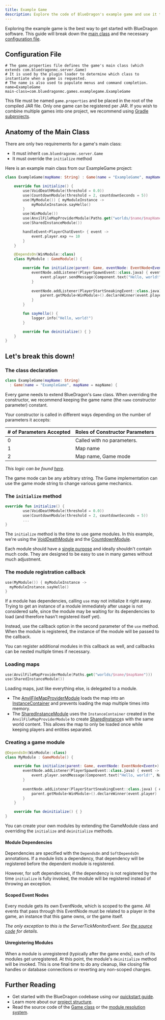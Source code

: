 ```yaml
---
title: Example Game
description: Explore the code of BlueDragon's example game and use it to build your own.
---
```



<LinkCard
  title="Example Game GitHub Repository"
  description="Click here to explore the code of our sample game."
  href="https://github.com/BlueDragonMC/ExampleGame"
/>

Exploring the example game is the best way to get started with BlueDragon software.
This guide will break down the [main class](https://github.com/BlueDragonMC/ExampleGame/blob/main/src/main/kotlin/com/bluedragonmc/games/examplegame/ExampleGame.kt)
and the necessary [configuration file](https://github.com/BlueDragonMC/ExampleGame/blob/main/src/main/resources/game.properties).

## Configuration File

```properties
# The game.properties file defines the game's main class (which extends com.bluedragonmc.server.Game)
# It is used by the plugin loader to determine which class to instantiate when a game is requested.
# The name is also used to populate menus and command completion.
name=ExampleGame
main-class=com.bluedragonmc.games.examplegame.ExampleGame
```

This file must be named `game.properties` and be placed in the root of the compiled JAR file.
Only one game can be registered per JAR. If you wish to combine multiple games into one project, we recommend using [Gradle subprojects](https://docs.gradle.org/current/userguide/multi_project_builds.html).

## Anatomy of the Main Class

There are only two requirements for a game's main class:

- It must inherit `com.bluedragonmc.server.Game`
- It must override the `initialize` method

Here is an example main class from our ExampleGame project:

```kotlin
class ExampleGame(mapName: String) : Game(name = "ExampleGame", mapName = mapName) {

    override fun initialize() {
        use(VoidDeathModule(threshold = 0.0))
        use(CountdownModule(threshold = 2, countdownSeconds = 5))
        use(MyModule()) { myModuleInstance ->
            myModuleInstance.sayHello()
        }
        use(WinModule())
        use(AnvilFileMapProviderModule(Paths.get("worlds/$name/$mapName")))
        use(SharedInstanceModule())

        handleEvent<PlayerChatEvent> { event ->
            event.player.exp += 10
        }
    }

    @DependsOn(WinModule::class)
    class MyModule : GameModule() {

        override fun initialize(parent: Game, eventNode: EventNode<Event>) {
            eventNode.addListener(PlayerSpawnEvent::class.java) { event ->
                event.player.sendMessage(Component.text("Hello, world!", NamedTextColor.AQUA))
            }
            
            eventNode.addListener(PlayerStartSneakingEvent::class.java) { event ->
                parent.getModule<WinModule>().declareWinner(event.player)
            }
        }

        fun sayHello() {
            logger.info("Hello, world!")
        }

        override fun deinitialize() { }
    }
}
```

## Let's break this down!

### The class declaration
```kotlin
class ExampleGame(mapName: String) 
  : Game(name = "ExampleGame", mapName = mapName) {
```

Every game needs to extend BlueDragon's `Game` class.
When overriding the constructor, we recommend keeping the game name (the `name` constructor parameter) constant.

Your constructor is called in different ways depending on the number of parameters it accepts:

| # of Parameters Accepted | Roles of Constructor Parameters |
| ------------------------ | ------------------------------- |
| 0                        | Called with no parameters.      |
| 1                        | Map name                        |
| 2                        | Map name, Game mode             |

*This logic can be found [here](https://github.com/BlueDragonMC/Server/blob/0f15339656e3755447afcd05bad50d9408399d86/src/main/kotlin/com/bluedragonmc/server/queue/GameLoader.kt#L62-L66).*

The game mode can be any arbitrary string. The Game implementation can use the game mode string to change various game mechanics.

### The `initialize` method

```kotlin
override fun initialize() {
        use(VoidDeathModule(threshold = 0.0))
        use(CountdownModule(threshold = 2, countdownSeconds = 5))
        ...
}
```

The `initialize` method is the time to use game modules. In this example, we're using the [VoidDeathModule](/modules/voiddeathmodule) and the [CountdownModule](/modules/countdownmodule).

Each module should have a [single purpose](https://en.wikipedia.org/wiki/Single_responsibility_principle) and ideally shouldn't contain much code.
They are designed to be easy to use in many games without much adjustment.

### The module registration callback

```kotlin
use(MyModule()) { myModuleInstance ->
  myModuleInstance.sayHello()
}
```

If a module has dependencies, calling `use` may not initialize it right away.
Trying to get an instance of a module immediately after usage is not considered safe, since the module
may be waiting for its dependencies to load (and therefore hasn't registered itself yet).

Instead, use the callback option in the second parameter of the `use` method.
When the module is registered, the instance of the module will be passed to the callback.

You can register additional modules in this callback as well, and callbacks can be nested multiple times if necessary.

### Loading maps

```kotlin
use(AnvilFileMapProviderModule(Paths.get("worlds/$name/$mapName")))
use(SharedInstanceModule())
```

Loading maps, just like everything else, is delegated to a module.

- The [AnvilFileMapProviderModule](/modules/anvilfilemapprovidermodule/) loads the map into an [InstanceContainer](https://wiki.minestom.net/world/instances#instancecontainer) and prevents loading the map multiple times into memory.
- The [SharedInstanceModule](/modules/sharedinstancemodule/) uses the `InstanceContainer` created in the `AnvilFileMapProviderModule` to create [SharedInstance](https://wiki.minestom.net/world/instances#sharedinstance)s with the same world content. This allows the map to only be loaded once while keeping players and entities separated.

### Creating a game module

```kotlin
@DependsOn(WinModule::class)
class MyModule : GameModule() {

    override fun initialize(parent: Game, eventNode: EventNode<Event>) {
        eventNode.addListener(PlayerSpawnEvent::class.java) { event ->
            event.player.sendMessage(Component.text("Hello, world!", NamedTextColor.AQUA))
        }
        
        eventNode.addListener(PlayerStartSneakingEvent::class.java) { event ->
            parent.getModule<WinModule>().declareWinner(event.player)
        }
    }

    override fun deinitialize() { }
}
```

You can create your own modules by extending the GameModule class and overriding the `initialize` and `deinitialize` methods.

#### Module Dependencies

Dependencies are specified with the `DependsOn` and `SoftDependsOn` annotations.
If a module lists a dependency, that dependency will be registered before the dependent module is registered.

However, for soft dependencies, if the dependency is not registered by the time `initialize` is fully invoked, the module will be registered instead of throwing an exception.

#### Scoped Event Nodes

Every module gets its own EventNode, which is scoped to the game. All events that pass through this EventNode must be related to a player in the game, an instance that this game owns, or the game itself.

_The only exception to this is the ServerTickMonitorEvent. See [the source code](https://github.com/BlueDragonMC/Server/blob/b05b09ad229ccf85da20130510c9c1cdf90bbeed/common/src/main/kotlin/com/bluedragonmc/server/Game.kt#L93-L100) for details._

#### Unregistering Modules

When a module is unregistered (typically after the game ends), each of its modules get unregistered.
At this point, the module's `deinitialize` method will be invoked.
This is one final time to do any cleanup, like closing file handles or database connections or reverting any non-scoped changes.

## Further Reading

- Get started with the BlueDragon codebase using our [quickstart guide](/intro/quickstart).
- Learn more about our [project structure](/intro/project-structure).
- Read the source code of the [Game class](https://github.com/BlueDragonMC/Server/blob/main/common/src/main/kotlin/com/bluedragonmc/server/Game.kt) or the [module resolution system](https://github.com/BlueDragonMC/Server/blob/main/common/src/main/kotlin/com/bluedragonmc/server/ModuleHolder.kt).
